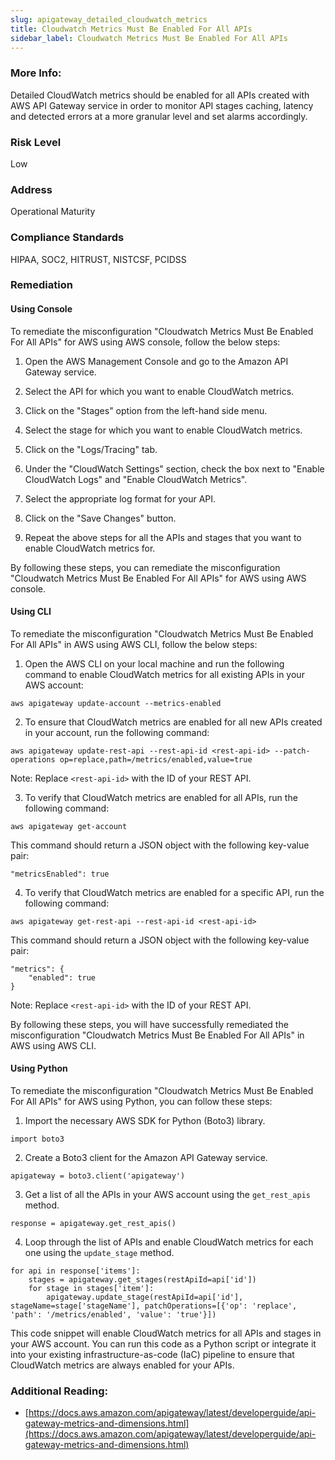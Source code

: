 ```yaml
---
slug: apigateway_detailed_cloudwatch_metrics
title: Cloudwatch Metrics Must Be Enabled For All APIs
sidebar_label: Cloudwatch Metrics Must Be Enabled For All APIs
---
```


### More Info:

Detailed CloudWatch metrics should be enabled for all APIs created with AWS API Gateway service in order to monitor API stages caching, latency and detected errors at a more granular level and set alarms accordingly.

### Risk Level

Low

### Address

Operational Maturity

### Compliance Standards

HIPAA, SOC2, HITRUST, NISTCSF, PCIDSS

### Remediation

#### Using Console

To remediate the misconfiguration "Cloudwatch Metrics Must Be Enabled For All APIs" for AWS using AWS console, follow the below steps:

1. Open the AWS Management Console and go to the Amazon API Gateway service.

2. Select the API for which you want to enable CloudWatch metrics.

3. Click on the "Stages" option from the left-hand side menu.

4. Select the stage for which you want to enable CloudWatch metrics.

5. Click on the "Logs/Tracing" tab.

6. Under the "CloudWatch Settings" section, check the box next to "Enable CloudWatch Logs" and "Enable CloudWatch Metrics".

7. Select the appropriate log format for your API.

8. Click on the "Save Changes" button.

9. Repeat the above steps for all the APIs and stages that you want to enable CloudWatch metrics for.

By following these steps, you can remediate the misconfiguration "Cloudwatch Metrics Must Be Enabled For All APIs" for AWS using AWS console.

#### Using CLI

To remediate the misconfiguration "Cloudwatch Metrics Must Be Enabled For All APIs" in AWS using AWS CLI, follow the below steps:

1. Open the AWS CLI on your local machine and run the following command to enable CloudWatch metrics for all existing APIs in your AWS account:

```
aws apigateway update-account --metrics-enabled
```

2. To ensure that CloudWatch metrics are enabled for all new APIs created in your account, run the following command:

```
aws apigateway update-rest-api --rest-api-id <rest-api-id> --patch-operations op=replace,path=/metrics/enabled,value=true
```

Note: Replace `<rest-api-id>` with the ID of your REST API.

3. To verify that CloudWatch metrics are enabled for all APIs, run the following command:

```
aws apigateway get-account
```

This command should return a JSON object with the following key-value pair:

```
"metricsEnabled": true
```

4. To verify that CloudWatch metrics are enabled for a specific API, run the following command:

```
aws apigateway get-rest-api --rest-api-id <rest-api-id>
```

This command should return a JSON object with the following key-value pair:

```
"metrics": {
    "enabled": true
}
```

Note: Replace `<rest-api-id>` with the ID of your REST API.

By following these steps, you will have successfully remediated the misconfiguration "Cloudwatch Metrics Must Be Enabled For All APIs" in AWS using AWS CLI.

#### Using Python

To remediate the misconfiguration "Cloudwatch Metrics Must Be Enabled For All APIs" for AWS using Python, you can follow these steps:

1. Import the necessary AWS SDK for Python (Boto3) library.

```
import boto3
```

2. Create a Boto3 client for the Amazon API Gateway service.

```
apigateway = boto3.client('apigateway')
```

3. Get a list of all the APIs in your AWS account using the `get_rest_apis` method.

```
response = apigateway.get_rest_apis()
```

4. Loop through the list of APIs and enable CloudWatch metrics for each one using the `update_stage` method.

```
for api in response['items']:
    stages = apigateway.get_stages(restApiId=api['id'])
    for stage in stages['item']:
        apigateway.update_stage(restApiId=api['id'], stageName=stage['stageName'], patchOperations=[{'op': 'replace', 'path': '/metrics/enabled', 'value': 'true'}])
```

This code snippet will enable CloudWatch metrics for all APIs and stages in your AWS account. You can run this code as a Python script or integrate it into your existing infrastructure-as-code (IaC) pipeline to ensure that CloudWatch metrics are always enabled for your APIs.

### Additional Reading:

- [https://docs.aws.amazon.com/apigateway/latest/developerguide/api-gateway-metrics-and-dimensions.html](https://docs.aws.amazon.com/apigateway/latest/developerguide/api-gateway-metrics-and-dimensions.html) 

